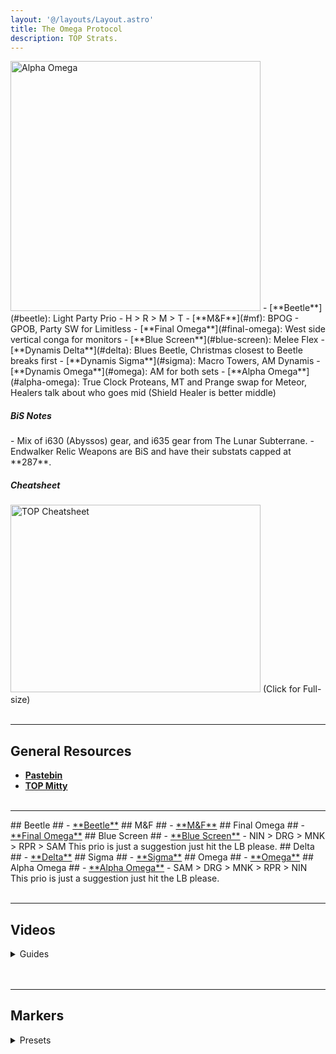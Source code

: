 ```yaml
---
layout: '@/layouts/Layout.astro'
title: The Omega Protocol
description: TOP Strats.
---
```



<Image width="400" height="400" loading="eager" alt="Alpha Omega" class="ulti-tooltip" src="/top.webp"/>
<Card title="Summary">
- [**Beetle**](#beetle): Light Party Prio - H > R > M > T
- [**M&F**](#mf): BPOG - GPOB, Party SW for Limitless
- [**Final Omega**](#final-omega): West side vertical conga for monitors
- [**Blue Screen**](#blue-screen): Melee Flex
- [**Dynamis Delta**](#delta): Blues Beetle, Christmas closest to Beetle breaks first
- [**Dynamis Sigma**](#sigma): Macro Towers, AM Dynamis
- [**Dynamis Omega**](#omega): AM for both sets
- [**Alpha Omega**](#alpha-omega): True Clock Proteans, MT and Prange swap for Meteor, Healers talk about who goes mid (Shield Healer is better middle)
</Card>
<h5>BiS Notes</h5>
- Mix of i630 (Abyssos) gear, and i635 gear from The Lunar Subterrane.
- Endwalker Relic Weapons are BiS and have their substats capped at **287**.

<h5>Cheatsheet</h5>
<Image
    src="/TOP_cheat_sheet.png"
    width="400"
    height="300"
    decoding="async"
    loading="eager"
    alt="TOP Cheatsheet"
    onclick="window.open('/TOP_cheat_sheet.png','_blank')"
    style="cursor:pointer;"
/>
(Click for Full-size)
<br></br>
<hr></hr>

## General Resources ##
- <a href="https://pastebin.com/PyBmi5N4" target="_blank">**Pastebin**</a>
- <a href="http://tinyurl.com/topmitty" target="_blank">**TOP Mitty**</a>
<br></br>
<hr></hr>
## Beetle ##
- <a href="https://ff14.toolboxgaming.space/?id=758088204654761&preview=1" target="_blank">**Beetle**</a>
## M&F ##
- <a href="https://ff14.toolboxgaming.space/?id=324285310725761&preview=1" target="_blank">**M&F**</a>
## Final Omega ##
- <a href="https://ff14.toolboxgaming.space/?id=243183080764761&preview=1" target="_blank">**Final Omega**</a>
## Blue Screen ##
- <a href="https://ff14.toolboxgaming.space/?id=595188367474761&preview=1" target="_blank">**Blue Screen**</a>
<Notification title="P4 LB Prio">
- NIN > DRG > MNK > RPR > SAM
This prio is just a suggestion just hit the LB please.
</Notification>
## Delta ##
    - <a href="https://ff14.toolboxgaming.space/?id=732288275415761&preview=1" target="_blank">**Delta**</a>
## Sigma ##
    - <a href="https://ff14.toolboxgaming.space/?id=107380954136761&preview=1" target="_blank">**Sigma**</a>
## Omega ##
    - <a href="https://ff14.toolboxgaming.space/?id=078384491946761&preview=1" target="_blank">**Omega**</a>
## Alpha Omega ##
- <a href="https://ff14.toolboxgaming.space/?id=829484027197761&preview=1" target="_blank">**Alpha Omega**</a>
<Notification title="End of P6 LB Prio">
- SAM > DRG > MNK > RPR > NIN
This prio is just a suggestion just hit the LB please.
</Notification>
<br></br>
<hr></hr>

## Videos ##
<details>
<summary>Guides</summary>
<Notification title="">
These strats alter slightly from the Segz Bin strats found in TOP Strats. Please read over the toolboxes and make note of the differences mentioned in this post.
</Notification>

- <a href="https://youtu.be/JxwJBAHor8o?si=D6S5sfMfLZb1EQMr" target="_blank">**P1 Looper**</a>
- <a href="https://youtu.be/NDF8ETneugg?si=Y6forL4wGF90v2s6" target="_blank">**P1 Panto**</a>
- <a href="https://youtu.be/bzdWefVfenE?si=fkRdnSCEvHQlqsGz" target="_blank">**P2 M&F**</a>
    - Key differences: Conga PlayStation and Positions / North Stack Flexes /  East Group South Knockback
- <a href="https://youtu.be/Domdvln29gk?si=TCXruTlqTAAQy49K" target="_blank">**P3 and P4**</a>
- <a href="https://youtu.be/p-oDnDv2hqo?si=uhP8DSfJp9bJDurt" target="_blank">**P5 Trios**</a>
- <a href="https://youtu.be/yJ3zNK6Z9AM?si=krB6wu0d4UyYEVK5" target="_blank">**P6 Alpha Omega**</a>
    - Key differences: Stack South for Wave Cannon
</details>
<br></br>
<hr></hr>

## Markers ##
<details>
<summary>Presets</summary>
- Standard

```
{"Name":"Omega","MapID":908,
"A":{"X":100.0,"Y":0.0,"Z":86.0,"ID":0,"Active":true},
"B":{"X":114.0,"Y":0.0,"Z":100.0,"ID":1,"Active":true},
"C":{"X":100.0,"Y":0.0,"Z":114.0,"ID":2,"Active":true},
"D":{"X":86.0,"Y":0.0,"Z":100.0,"ID":3,"Active":true},
"One":{"X":110.0,"Y":0.0,"Z":90.0,"ID":4,"Active":true},
"Two":{"X":110.0,"Y":0.0,"Z":110.0,"ID":5,"Active":true},
"Three":{"X":90.0,"Y":0.0,"Z":110.0,"ID":6,"Active":true},
"Four":{"X":90.0,"Y":0.0,"Z":90.0,"ID":7,"Active":true}}
```
</details>